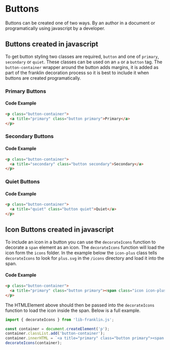 
<Meta title="Docs/Developers/Buttons" />

# Buttons

Buttons can be created one of two ways. By an author in a document or programatically using javascript by a developer.

## Buttons created in javascript

To get button styling two classes are required, `button` and one of `primary`, `secondary` or `quiet`. These classes can be used on an `a` or a `button` tag. The `button-container` wrapper around the button adds margins, it is added as part of the franklin decoration process so it is best to include it when buttons are created programatically.

### Primary Buttons

<Story of={ButtonStories.Primary} />

#### Code Example

```html
<p class="button-container">
  <a title="primary" class="button primary">Primary</a>
</p>
```

### Secondary Buttons

<Story of={ButtonStories.Secondary} />

#### Code Example

```html
<p class="button-container">
  <a title="secondary" class="button secondary">Secondary</a>
</p>
```

### Quiet Buttons

<Story of={ButtonStories.Quiet} />

#### Code Example

```html
<p class="button-container">
  <a title="quiet" class="button quiet">Quiet</a>
</p>
```

## Icon Buttons created in javascript

To include an icon in a button you can use the `decorateIcons` function to decorate a `span` element as an icon. The `decorateIcons` function will load the icon form the `icons` folder. In the example below the `icon-plus` class tells `decorateIcons` to look for `plus.svg` in the `/icons` directory and load it into the span.

<Story of={ButtonStories.PrimaryIcon} />

#### Code Example

```html
<p class="button-container">
  <a title="primary" class="button primary"><span class="icon icon-plus"></span>Primary</a>
</p>
```

The HTMLElement above should then be passed into the `decorateIcons` function to load the icon inside the span. Below is a full example.

```javascript
import { decorateIcons } from 'lib-franklin.js';

const container = document.createElement('p');
container.classList.add('button-container');
container.innerHTML = `<a title="primary" class="button primary"><span class='icon icon-plus'></span>Primary</a>`;
decorateIcons(container);
```
